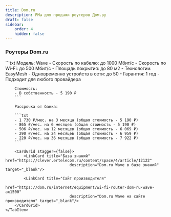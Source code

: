 ```yaml
---
title: Dom.ru
description: РМы для продажи роутеров Дом.ру
draft: false
sidebar:
    order: 4
    hidden: false
---
```



<CardGrid stagger={false}>
    <LinkCard title="Города с рассрочкой"
                        href="https://clever.ertelecom.ru/content/space/4/folder/635/article/13578/page/0"
                        description="Список городов с доступной рассрочкой в базе знаний" target="_blank"/>
    <LinkCard title="Оформление рассрочки"
                        href="https://clever.ertelecom.ru/content/space/4/folder/635/article/13578/page/8"
                        description="Инструкция по оформлению рассрочки в базе знаний" target="_blank"/>
</CardGrid>

### Роутеры Dom.ru

<Tabs>
    <TabItem label="Wave">
        ```txt
        Модель: Wave
        - Скорость по кабелю: до 1000 Мбит/с
        - Скорость по Wi-Fi: до 500 Мбит/с
        - Площадь покрытия: до 80 м2
        - Технологии: EasyMesh
        - Одновременно устройств в сети: до 50
        - Гарантия: 1 год
        - Подходит для любого провайдера

        Стоимость:
        - В собственность - 5 190 ₽
        ```

        Рассрочка от банка:

        ```txt
        - 1 730 ₽/мес. на 3 месяца (общая стоимость - 5 190 ₽)
        - 865 ₽/мес. на 6 месяцев (общая стоимость - 5 190 ₽)
        - 506 ₽/мес. на 12 месяцев (общая стоимость - 6 069 ₽)
        - 290 ₽/мес. на 24 месяцев (общая стоимость - 6 959 ₽)
        - 220 ₽/мес. на 36 месяцев (общая стоимость - 7 922 ₽)
        ```

        <CardGrid stagger={false}>
            <LinkCard title="База знаний" href="https://clever.ertelecom.ru/content/space/4/article/12122"
                                description="Dom.ru Wave в базе знаний" target="_blank"/>

            <LinkCard title="Сайт производителя"
                                href="https://dom.ru/internet/equipment/wi-fi-router-dom-ru-wave-ax1500"
                                description="Dom.ru Wave на сайте производителя" target="_blank"/>
        </CardGrid>
    </TabItem>
</Tabs>